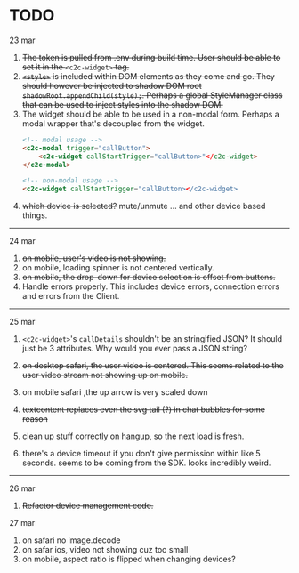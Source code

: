 # TODO 

23 mar

1. ~~The token is pulled from .env during build time. User should be able to set it in the `<c2c-widget>` tag.~~
2. ~~`<style>` is included within DOM elements as they come and go.
    They should however be injected to shadow DOM root `shadowRoot.appendChild(style);`. Perhaps a global StyleManager class
    that can be used to inject styles into the shadow DOM.~~
3. The widget should be able to be used in a non-modal form. Perhaps a modal wrapper that's decoupled from the widget.
    ```html
    <!-- modal usage -->
    <c2c-modal trigger="callButton">
        <c2c-widget callStartTrigger="callButton>"</c2c-widget>
    </c2c-modal>

    <!-- non-modal usage -->
    <c2c-widget callStartTrigger="callButton></c2c-widget>
    ```
4. ~~which device is selected?~~ mute/unmute ... and other device based things.

---

24 mar

1. ~~on mobile, user's video is not showing.~~
2. on mobile, loading spinner is not centered vertically.
3. ~~on mobile, the drop-down for device selection is offset from buttons.~~
4. Handle errors properly. This includes device errors, connection errors and errors from the Client.

---  

25 mar

1. `<c2c-widget>`'s `callDetails` shouldn't be an stringified JSON? It should just be 3 attributes. Why would you ever pass a JSON string?
2. ~~on desktop safari, the user video is centered. This seems related to the user video stream not showing up on mobile.~~
3. on mobile safari ,the up arrow is very scaled down
4. ~~textcontent replaces even the svg tail (?) in chat bubbles for some reason~~
5. clean up stuff correctly on hangup, so the next load is fresh.

6. there's a device timeout if you don't give permission within like 5 seconds. seems to be coming from the SDK. looks incredibly weird.

---

26 mar

1.  ~~Refactor device management code.~~

27 mar

1. on safari no image.decode
2. on safar ios, video not showing cuz too small
3. on mobile, aspect ratio is flipped when changing devices?